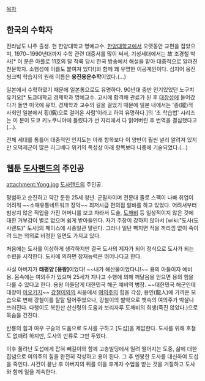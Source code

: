 [[목차]]

== 한국의 수학자 ==

전라남도 나주 출생. 현 한양대학교 명예교수.
[[한양대학교]]에서 오랫동안 교편을 잡았으며, 1970~1990년대까지 수학 관련 대중서를 많이 써서, 기성세대에서는 故 조경철 박사[* 이 분은 아폴로 11호의 달 착륙 당시 한국 방송에서 해설을 맡아 대중적으로 알려진 천문학자. 소행성에 이름도 붙여져 있다!]와 함께 꽤 유명한 이공계인이다. 심지어 웅진 씽크빅 학습지의 원래 이름은 '''웅진용운수학'''이었다.(…) 

일본에서 수학하였기 때문에 일본통으로도 유명하다. 90년대 중반 인기있었던 노구치 유키오[* 도쿄대학교 경제학과 명예교수. 고시에 합격해 관료가 된 후 [[대장성]]에 들어갔다가 돌연 미국에 유학, 경제학과 교수의 길을 걸었기 때문에 일본 내에서는 '종(縱)적 사회인 일본에서 횡(橫)으로 걸어온 사람'이라고 하여 유명하다.]의 '초 학습법' 시리즈는 이 분이 도쿄 키노쿠니야에 들렀다가 선 자리에서 다 읽어버린 후 번역을 결심했다고(…).

전체 세대를 통틀어 대중적인 인지도는 아래 항목보다 이 양반이 훨씬 널리 알려져 있지만 오덕제군이 많은 리그베다 위키의 특성상 아래 항목보다 나중에 기술되었다.(…)


== 웹툰 [[도사랜드]]의 주인공 ==

attachment:Yong.jpg
[[도사랜드]]의 주인공. 

평범하고 순진하고 약간 둔한 25세 청년. 군필자이며 전문대 졸로 스펙이 나빠 취업이 어려워 ~~소매유통네트워크 장악~~ 최저시급 편의점 알바를 하고 있었다. 어려서부터 범상치 않은 직업을 가진 어머니를 보고 자라서 도술, [[도깨비]] 등 일상적이지 않은 것에 대한 거부감이 별로 없으며 쉽게 받아들인다. 자기 주장이 강하지 않아서 [wiki:"도사(도사랜드)" 도사]의 페이스에 시종일관 말린다. 그러나 일단 빡치면 적을 꺼리낌 없이 죽이려 드는 의외로 비정한 일면도 가지고 있다. 

처음에는 도사를 이상하게 생각하지만 결국 도사의 제자가 되어 정식으로 도사가 되는 수련을 시작한다. 도사에 의하면 잠재능력은 뛰어나다고 한다. 

사실 아버지가 '''태평양 [용왕]'''이었다! ~~내가 해산물이었다니!~~ 용의 아들이자 예비 용. 몸속에는 여의주가 있으며 25세가 지나고 수행에 의해 깨달음을 얻으면 용의 힘을 다룰 수 있다고 한다. 용왕 아들답게 대한민국 해군 예비역 병장. ~~대한민국 해군인데 대장이 [[아오키지]]~~ [[강철이]]와의 싸움에서 [[여의주]]의 힘을 각성, 용인(龍人)에 가까운 모습으로 변해 강철이를 탈탈 털어주었으나, 강철이의 발악으로 뱃속의 여의주가 박살나 쓰러진다. 다행이도 북한산 산신령의 도움과 보리자루 도깨비의 희생(죽진 않았다.)으로 목숨을 건진다. 

반룡의 힘과 여우 구슬의 도움으로 도사를 구하고 [도섭]을 제압한다. 도사를 위해 호철도 없애려 하지만, 도사의 만류로 그만 두었다.

이후 풀려난 도섭에게 잡혀 빼길이와 함께 고층빌딩에서 밀려 떨어지는 도중, 삶에 대한 집념으로 여의주의 힘을 완전히 각성하고 용이 된다. 그 후 멘붕한 도사를 대신하여 도섭을 죽인다. 사건이 끝난 후 아버지의 뒤를 이을 후계자 수업을 받는 것을 거절하고 도사와 함께 일을 계속한다.
